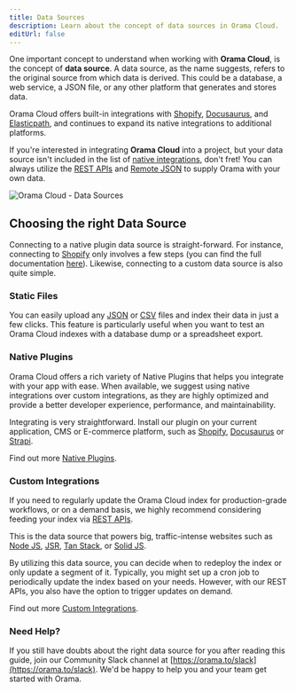 ```yaml
---
title: Data Sources
description: Learn about the concept of data sources in Orama Cloud.
editUrl: false
---
```


One important concept to understand when working with **Orama Cloud**, is the concept of **data source**. A data source, as the name suggests, refers to the original source from which data is derived. This could be a database, a web service, a JSON file, or any other platform that generates and stores data.

Orama Cloud offers built-in integrations with [Shopify](/cloud/data-sources/native-integrations/shopify), [Docusaurus](/cloud/data-sources/native-integrations/docusaurus), and [Elasticpath](/cloud/data-sources/native-integrations/elasticpath), and continues to expand its native integrations to additional platforms.

If you're interested in integrating **Orama Cloud** into a project, but your data source isn't included in the list of [native integrations](/cloud/data-sources/native-integrations/), don't fret! You can always utilize the [REST APIs](/cloud/data-sources/custom-integrations/rest-apis) and [Remote JSON](/cloud/data-sources/custom-integrations/remote-json) to supply Orama with your own data.

<div class="text-center py-4">
  <img src="https://placehold.co/800x500" alt="Orama Cloud - Data Sources" class="rounded-xl" />
</div>

## Choosing the right Data Source

Connecting to a native plugin data source is straight-forward. For instance, connecting to [Shopify](/cloud/data-sources/native-integrations/shopify) only involves a few steps (you can find the full documentation [here](/cloud/data-sources/native-integrations/shopify)). Likewise, connecting to a custom data source is also quite simple.

### Static Files

You can easily upload any [JSON](/cloud/data-sources/custom-integrations/json-file) or [CSV](/cloud/data-sources/custom-integrations/csv-file) files and index their data in just a few clicks. This feature is particularly useful when you want to test an Orama Cloud indexes with a database dump or a spreadsheet export.

### Native Plugins

Orama Cloud offers a rich variety of Native Plugins that helps you integrate with your app with ease. When available, we suggest using native integrations over custom integrations, as they are highly optimized and provide a better developer experience, performance, and maintainability.

Integrating is very straightforward. Install our plugin on your current application, CMS or E-commerce platform, such as [Shopify](/cloud/data-sources/native-integrations/shopify), [Docusaurus](/cloud/data-sources/native-integrations/docusaurus) or [Strapi](/cloud/data-sources/native-integrations/docusaurus).

Find out more [Native Plugins](/cloud/data-sources/native-integrations/).

### Custom Integrations

If you need to regularly update the Orama Cloud index for production-grade workflows, or on a demand basis, we highly recommend considering feeding your index via [REST APIs](/cloud/data-sources/custom-integrations/rest-apis).

This is the data source that powers big, traffic-intense websites such as [Node JS](https://nodejs.org), [JSR](https://jsr.io), [Tan Stack](https://tanstack.com), or [Solid JS](https://docs.solidjs.com).

By utilizing this data source, you can decide when to redeploy the index or only update a segment of it. Typically, you might set up a cron job to periodically update the index based on your needs. However, with our REST APIs, you also have the option to trigger updates on demand.

Find out more [Custom Integrations](/cloud/data-sources/custom-integrations/).

### Need Help?

If you still have doubts about the right data source for you after reading this guide, join our Community Slack channel at [https://orama.to/slack](https://orama.to/slack). We'd be happy to help you and your team get started with Orama.
